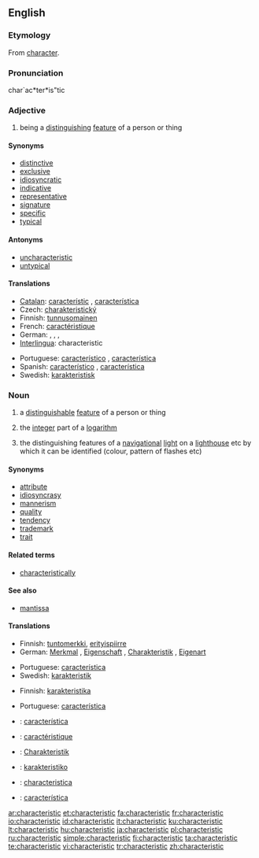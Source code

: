 ==English==
{{wikipedia}}
===Etymology===
From [[character]].

===Pronunciation===
char`ac*ter*is"tic

===Adjective===
{{en-adj}}

# being a [[distinguish]]ing [[feature]] of a person or thing

====Synonyms====
* [[distinctive]]
* [[exclusive]]
* [[idiosyncratic]]
* [[indicative]]
* [[representative]]
* [[signature]]
* [[specific]]
* [[typical]]

====Antonyms====
* [[uncharacteristic]]
* [[untypical]]

====Translations====
{{trans-top|being a distinguishing feature of a person or thing}}
* [[Catalan]]: [[característic]] {{m}}, [[característica]] {{f}}
* Czech: [[charakteristický]] {{m}}
* Finnish: [[tunnusomainen]]
* French: [[caractéristique]]
* German: {{t+|de|charakteristisch}}, {{t+|de|bezeihnend}}, {{t+|de|kennzeichnend}}, {{t+|de|typisch}}
* [[Interlingua]]: characteristic
{{trans-mid}}
* Portuguese: [[característico]] {{m}}, [[característica]] {{f}}
* Spanish: [[característico]] {{m}}, [[característica]] {{f}}
* Swedish: [[karakteristisk]]
{{trans-bottom}}

===Noun===
{{en-noun}}

# a [[distinguishable]] [[feature]] of a person or thing
# {{mathematics}} the [[integer]] part of a [[logarithm]]
# {{nautical}} the distinguishing features of a [[navigational]] [[light]] on a [[lighthouse]] etc by which it can be identified (colour, pattern of flashes etc)

====Synonyms====
* [[attribute]]
* [[idiosyncrasy]]
* [[mannerism]]
* [[quality]]
* [[tendency]]
* [[trademark]]
* [[trait]]

====Related terms====
* [[characteristically]]

====See also====
*[[mantissa]]

====Translations====
{{trans-top|distinguishing feature}}
*Finnish: [[tuntomerkki]], [[erityispiirre]]
*German: [[Merkmal]] {{n}}, [[Eigenschaft]] {{f}}, [[Charakteristik]] {{f}}, [[Eigenart]] {{f}}
{{trans-mid}}
*Portuguese: [[característica]] {{f}}
*Swedish: [[karakteristik]] {{c}}
{{trans-bottom}}

{{trans-top|integer part of a logarithm}}
*Finnish: [[karakteristika]]
{{trans-mid}}
*Portuguese: [[característica]] {{f}}
{{trans-bottom}}

{{trans-top|distinguishing features of a navigational light}}
{{trans-mid}}
{{trans-bottom}}

{{checktrans-top}}
*{{ttbc|Catalan}}: [[característica]] {{f}}
*{{ttbc|French}}: [[caractéristique]] {{f}}
*{{ttbc|German}}: [[Charakteristik]] {{f}}
*{{ttbc|Ido}}: [[karakteristiko]]
*{{ttbc|Interlingua}}: [[characteristica]]
*{{ttbc|Spanish}}: [[característica]] {{f}}
{{trans-bottom}}

[[ar:characteristic]]
[[et:characteristic]]
[[fa:characteristic]]
[[fr:characteristic]]
[[io:characteristic]]
[[id:characteristic]]
[[it:characteristic]]
[[ku:characteristic]]
[[lt:characteristic]]
[[hu:characteristic]]
[[ja:characteristic]]
[[pl:characteristic]]
[[ru:characteristic]]
[[simple:characteristic]]
[[fi:characteristic]]
[[ta:characteristic]]
[[te:characteristic]]
[[vi:characteristic]]
[[tr:characteristic]]
[[zh:characteristic]]